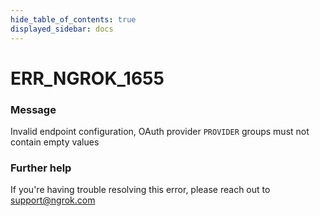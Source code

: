 ```yaml
---
hide_table_of_contents: true
displayed_sidebar: docs
---
```



# ERR_NGROK_1655

### Message

Invalid endpoint configuration, OAuth provider `PROVIDER` groups must not contain empty values

<ErrorDetails error="err_ngrok_1655" />

### Further help

If you're having trouble resolving this error, please reach out to [support@ngrok.com](mailto:support@ngrok.com?subject=Help%20with%20ERR_NGROK_1655)

